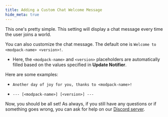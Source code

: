 ```yaml
---
title: Adding a Custom Chat Welcome Message
hide_meta: true
---
```


This one's pretty simple. This setting will display a chat message every time
the user joins a world.

You can also customize the chat message. The default one is
`Welcome to <modpack-name> <version>!`.
  - Here, the `<modpack-name>` and `<version>` placeholders are automatically
    filled based on the values specified in **Update Notifier**.

Here are some examples:

- `Another day of joy for you, thanks to <modpack-name>!`

- `--- [<modpack-name>] [<version>] ---`

Now, you should be all set! As always, if you still have any questions or if
something goes wrong, you can ask for help on our
[Discord server](https://discord.gg/kfKjjhv3pn).
